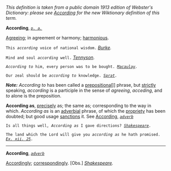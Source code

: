 ''This definition is taken from a public domain 1913 edition of Webster's Dictionary: please see [[According]] for the new Wiktionary definition of this term.''

'''According''', ''<code>[[p. a. (part of speech)|p. a.]]</code>''

[[Agreeing]]; in agreement or harmony; [[harmonious]].

<code>This ''according'' voice of national wisdom.</code> ''[[Burke (source)|Burke]].''

<code>Mind and soul ''according'' well.</code> ''[[Tennyson (source)|Tennyson]].''

<code>''According to'' him, every person was to be bought. ''[[Macaulay (source)|Macaulay]].''</code>

<code>Our zeal should be ''according to'' knowledge. ''[[Sprat (source)|Sprat]].''</code>

'''''Note:''''' ''According to'' has been called a [[preposition]]al]] phrase, but [[strictly]] speaking, ''according'' is a participle in the sense of ''agreeing'', ''acceding'', and ''to'' alone is the preposition.

'''According as''', [[precisely]] as; the same as; corresponding to the way in which. ''According as'' is an [[adverbial]] phrase, of which the [[propriety]] has been doubted; but good usage [[sanctions]] it. See [[According]], ''<code>[[adverb (part of speech)|adverb]]</code>''

<code>Is all things well, ''According as'' I gave directions? ''[[Shakespeare (source)|Shakespeare]].''</code>

<code>The land which the Lord will give you ''according as'' he hath promised. ''[[Ex. xii. 25 (source)|Ex. xii. 25]].''</code>
-----
'''According''', ''<code>[[adverb (part of speech)|adverb]]</code>''

[[Accordingly]]; [[correspondingly]]. [Obs.] ''[[Shakespeare (source)|Shakespeare]].''